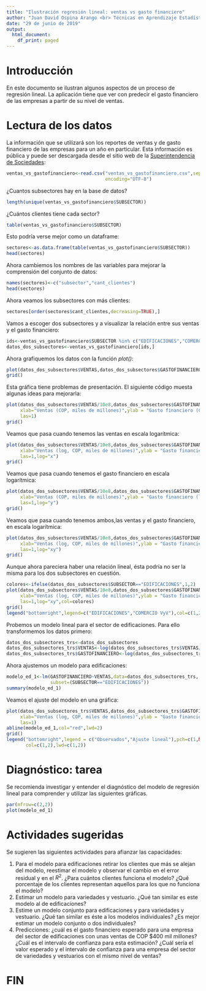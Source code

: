```yaml
---
title: "Ilustración regresión lineal: ventas vs gasto financiero"
author: "Juan David Ospina Arango <br> Técnicas en Aprendizaje Estadístico <br> Universidad Nacional de Colombia - Sede Medellín"
date: "29 de junio de 2019"
output:
  html_document:
    df_print: paged
---
```


# Introducción
En este documento se ilustran algunos aspectos de un proceso de regresión lineal. La aplicación tiene que ver con predecir el gasto financiero de las empresas a partir de su nivel de ventas.

# Lectura de los datos
La información que se utilizará son los reportes de ventas y de gasto financiero de las empresas para un año en particular. Esta información es pública y puede ser descargada desde el sitio web de la [Superintendencia de Sociedades](https://www.supersociedades.gov.co/delegatura_aec/estudios_financieros/Paginas/sirem.aspx):

```r
ventas_vs_gastofinanciero<-read.csv("ventas_vs_gastofinanciero.csv",sep=";",
                                    encoding="UTF-8")
```

¿Cuantos subsectores hay en la base de datos?

```r
length(unique(ventas_vs_gastofinanciero$SUBSECTOR))
```
¿Cuántos clientes tiene cada sector?
```r
table(ventas_vs_gastofinanciero$SUBSECTOR)
```
Esto podría verse mejor como un dataframe:
```r
sectores<-as.data.frame(table(ventas_vs_gastofinanciero$SUBSECTOR))
head(sectores)
```

Ahora cambiemos los nombres de las variables para mejorar la comprensión del conjunto de datos:
```r
names(sectores)<-c("subsector","cant_clientes")
head(sectores)
```


Ahora veamos los subsectores con más clientes:
```r
sectores[order(sectores$cant_clientes,decreasing=TRUE),]
```

Vamos a escoger dos subsectores y a visualizar la relación entre sus ventas y el gasto financiero:
```r
ids<-ventas_vs_gastofinanciero$SUBSECTOR %in% c("EDIFICACIONES","COMERCIO DE VARIEDADES Y VESTUARIO")
datos_dos_subsectores<-ventas_vs_gastofinanciero[ids,]
```

Ahora grafiquemos los datos con la función *plot()*:
```r
plot(datos_dos_subsectores$VENTAS,datos_dos_subsectores$GASTOFINANCIERO)
grid()
```

Esta gráfica tiene problemas de presentación. El siguiente código muesta algunas ideas para mejorarla:
```r
plot(datos_dos_subsectores$VENTAS/10e8,datos_dos_subsectores$GASTOFINANCIERO/10e8,
     xlab="Ventas (COP, miles de millones)",ylab = "Gasto financiero (COP, miles de millones)",main="Ventas vs gasto financiero (2015)",
     las=1)
grid()
```

Veamos que pasa cuando tenemos las ventas en escala logarítmica:
```r
plot(datos_dos_subsectores$VENTAS/10e8,datos_dos_subsectores$GASTOFINANCIERO/10e8,
     xlab="Ventas (log, COP, miles de millones)",ylab = "Gasto financiero (COP, miles de millones)",main="Ventas vs gasto financiero (2015)",
     las=1,log="x")
grid()
```


Veamos que pasa cuando tenemos el gasto financiero en escala logarítmica:
```r
plot(datos_dos_subsectores$VENTAS/10e8,datos_dos_subsectores$GASTOFINANCIERO/10e8,
     xlab="Ventas (COP, miles de millones)",ylab = "Gasto financiero (log, COP, miles de millones)",main="Ventas vs gasto financiero (2015)",
     las=1,log="y")
grid()
```


Veamos que pasa cuando tenemos ambos,las ventas y el gasto financiero, en escala logarítmica:
```r
plot(datos_dos_subsectores$VENTAS/10e8,datos_dos_subsectores$GASTOFINANCIERO/10e8,
     xlab="Ventas (log, COP, miles de millones)",ylab = "Gasto financiero (log, COP, miles de millones)",main="Ventas vs gasto financiero (2015)",
     las=1,log="xy")
grid()
```

Aunque ahora pareciera haber una relación lineal, ésta podría no ser la misma para los dos subsectores en cuestión.
```r
colores<-ifelse(datos_dos_subsectores$SUBSECTOR=="EDIFICACIONES",1,2)
plot(datos_dos_subsectores$VENTAS/10e8,datos_dos_subsectores$GASTOFINANCIERO/10e8,
     xlab="Ventas (log, COP, miles de millones)",ylab = "Gasto financiero (log, COP, miles de millones)",main="Ventas vs gasto financiero (2015)",
     las=1,log="xy",col=colores)
grid()
legend("bottomright",legend=c("EDIFICACIONES","COMERCIO VyV"),col=c(1,2),pch=1)
```


Probemos un modelo lineal para el sector de edificaciones. Para ello transformemos los datos primero:

```r
datos_dos_subsectores_trs<-datos_dos_subsectores
datos_dos_subsectores_trs$VENTAS<-log(datos_dos_subsectores_trs$VENTAS/10e8)
datos_dos_subsectores_trs$GASTOFINANCIERO<-log(datos_dos_subsectores_trs$GASTOFINANCIERO/10e8)
```

Ahora ajustemos un modelo para edificaciones:

```r
modelo_ed_1<-lm(GASTOFINANCIERO~VENTAS,data=datos_dos_subsectores_trs,
                subset=(SUBSECTOR=="EDIFICACIONES"))
summary(modelo_ed_1)
```

Veamos el ajuste del modelo en una gráfica:
```r
plot(datos_dos_subsectores_trs$VENTAS,datos_dos_subsectores_trs$GASTOFINANCIERO,
     xlab="Ventas (log, COP, miles de millones)",ylab = "Gasto financiero (log, COP, miles de millones)",main="Ventas vs gasto financiero (2015), Edificaciones",
     las=1)
abline(modelo_ed_1,col="red",lwd=2)
grid()
legend("bottomright",legend = c("Observados","Ajuste lineal"),pch=c(1,NA),lty=c(NA,1),
       col=c(1,2),lwd=c(1,2))

```







# Diagnóstico: tarea
Se recomienda investigar y entender el diagnóstico del modelo de regresión lineal para comprender y utilizar las siguientes gráficas.
```r
par(mfrow=c(2,2))
plot(modelo_ed_1)
```

# Actividades sugeridas
Se sugieren las siguientes actividades para afianzar las capacidades:

1. Para el modelo para edificaciones retirar los clientes que más se alejan del modelo, reestimar el modelo y observar el cambio en el error residual y en el $R^2$. ¿Para cuántos clientes funciona el modelo? ¿Qué porcentaje de los clientes representan aquellos para los que no funciona el modelo?
2. Estimar un modelo para variedades y vestuario. ¿Qué tan similar es este modelo al de edificaciones?
3. Estime un modelo conjunto para edificaciones y para variedades y vestuario. ¿Qué tan similar es éste a los modelos individuales? ¿Es mejor estimar un modelo conjunto o dos individuales?
4. Predicciones: ¿cuál es el gasto financiero esperado para una empresa del sector de edificaciones con unas ventas de COP $400 mil millones? ¿Cuál es el intervalo de confianza para esta estimación? ¿Cuál sería el valor esperado y el intervalo de confianza para una empresa del sector de variedades y vestuarios con el mismo nivel de ventas?


# FIN



